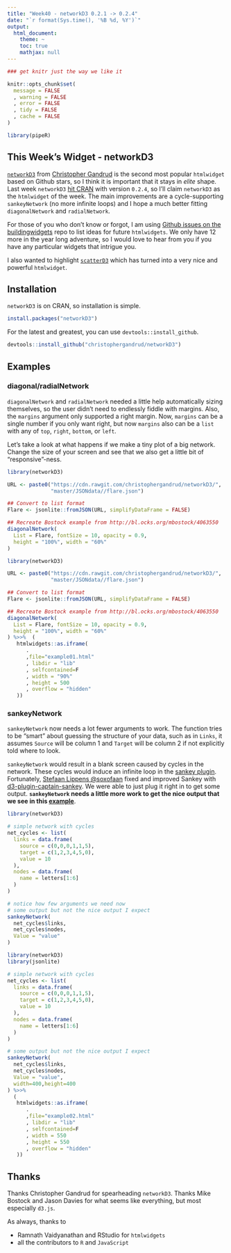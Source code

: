 ```yaml
---
title: "Week40 - networkD3 0.2.1 -> 0.2.4"
date: "`r format(Sys.time(), '%B %d, %Y')`"
output:
  html_document:
    theme: ~
    toc: true
    mathjax: null
---
```


```r
### get knitr just the way we like it

knitr::opts_chunk$set( 
  message = FALSE
  , warning = FALSE
  , error = FALSE
  , tidy = FALSE
  , cache = FALSE
)

library(pipeR)

```

## This Week's Widget - networkD3

[`networkD3`](http://christophergandrud.github.io/networkD3/) from [Christopher Gandrud](https://twitter.com/ChrisGandrud) is the second most popular `htmlwidget` based on Github stars, so I think it is important that it stays in *elite* shape.  Last week `networkD3` [hit CRAN](https://cran.r-project.org/web/packages/networkD3/index.html) with version `0.2.4`, so I'll claim `networkD3` as the `htmlwidget` of the week.  The main improvements are a cycle-supporting `sankeyNetwork` (no more infinite loops) and I hope a much better fitting `diagonalNetwork` and `radialNetwork`.

For those of you who don't know or forgot, I am using [Github issues on the buildingwidgets](https://github.com/timelyportfolio/buildingwidgets/issues) repo to list ideas for future `htmlwidgets`.  We only have 12 more in the year long adventure,  so I would love to hear from you if you have any particular widgets that intrigue you.

I also wanted to highlight [`scatterD3`](https://github.com/juba/scatterD3) which has turned into a very nice and powerful `htmlwidget`.

## Installation

`networkD3` is on CRAN, so installation is simple.

```r
install.packages("networkD3")
```

For the latest and greatest, you can use `devtools::install_github`.

```r
devtools::install_github("christophergandrud/networkD3")
```

## Examples

### diagonal/radialNetwork

`diagonalNetwork` and `radialNetwork` needed a little help automatically sizing themselves, so the user didn't need to endlessly fiddle with margins.  Also, the `margins` argument only supported a right margin.  Now, `margins` can be a single number if you only want right, but now `margins` also can be a `list` with any of `top`, `right`, `bottom`, or `left`.

Let's take a look at what happens if we make a tiny plot of a big network.  Change the size of your screen and see that we also get a little bit of "responsive"-ness.

```r
library(networkD3)

URL <- paste0("https://cdn.rawgit.com/christophergandrud/networkD3/",
              "master/JSONdata//flare.json")

## Convert to list format
Flare <- jsonlite::fromJSON(URL, simplifyDataFrame = FALSE)

## Recreate Bostock example from http://bl.ocks.org/mbostock/4063550
diagonalNetwork(
  List = Flare, fontSize = 10, opacity = 0.9,
  height = "100%", width = "60%"
)
```

```r
library(networkD3)

URL <- paste0("https://cdn.rawgit.com/christophergandrud/networkD3/",
              "master/JSONdata//flare.json")

## Convert to list format
Flare <- jsonlite::fromJSON(URL, simplifyDataFrame = FALSE)

## Recreate Bostock example from http://bl.ocks.org/mbostock/4063550
diagonalNetwork(
  List = Flare, fontSize = 10, opacity = 0.9,
  height = "100%", width = "60%"
) %>>%  (
   htmlwidgets::as.iframe(
      .
      ,file="example01.html"
      , libdir = "lib"
      , selfcontained=F
      , width = "90%"
      , height = 500
      , overflow = "hidden"
   ))
```



### sankeyNetwork

`sankeyNetwork` now needs a lot fewer arguments to work.  The function tries to be "smart" about guessing the structure of your data, such as in `Links`, it assumes `Source` will be column 1 and `Target` will be column 2 if not explicitly told where to look.

`sankeyNetwork` would result in a blank screen caused by cycles in the network.  These cycles would induce an infinite loop in the [sankey plugin](https://github.com/d3/d3-plugins/tree/master/sankey).  Fortunately, [Stefaan Lippens \@soxofaan](https://github.com/soxofaan) fixed and improved Sankey with [d3-plugin-captain-sankey]( https://github.com/soxofaan/d3-plugin-captain-sankey).  We were able to just plug it right in to get some output.  **`sankeyNetwork` needs a little more work to get the nice output that we see in this [example](http://bl.ocks.org/soxofaan/7c96560677ead0425fe7)**.

```r
library(networkD3)

# simple network with cycles
net_cycles <- list(
  links = data.frame(
    source = c(0,0,0,1,1,5),
    target = c(1,2,3,4,5,0),
    value = 10
  ),
  nodes = data.frame(
    name = letters[1:6]
  )
)

# notice how few arguments we need now
# some output but not the nice output I expect
sankeyNetwork(
  net_cycles$links,
  net_cycles$nodes,
  Value = "value"
)

```

```r
library(networkD3)
library(jsonlite)

# simple network with cycles
net_cycles <- list(
  links = data.frame(
    source = c(0,0,0,1,1,5),
    target = c(1,2,3,4,5,0),
    value = 10
  ),
  nodes = data.frame(
    name = letters[1:6]
  )
)

# some output but not the nice output I expect
sankeyNetwork(
  net_cycles$links,
  net_cycles$nodes,
  Value = "value",
  width=400,height=400
) %>>%
  (
   htmlwidgets::as.iframe(
      .
      ,file="example02.html"
      , libdir = "lib"
      , selfcontained=F
      , width = 550
      , height = 550
      , overflow = "hidden"
   ))
```


## Thanks

Thanks Christopher Gandrud for spearheading `networkD3`.  Thanks Mike Bostock and Jason Davies for what seems like everything, but most especially `d3.js`.

As always, thanks to 

- Ramnath Vaidyanathan and RStudio for `htmlwidgets`
- all the contributors to `R` and `JavaScript`

